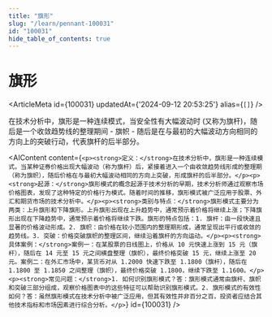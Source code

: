 ```yaml
---
title: "旗形"
slug: "/learn/pennant-100031"
id: "100031"
hide_table_of_contents: true
---
```



# 旗形

<ArticleMeta id={100031} updatedAt={'2024-09-12 20:53:25'} alias={`[]`} />
<div className='border-solid border-b border-t-0 my-4 border-[var(--ifm-color-gray-300)]' />

在技术分析中，旗形是一种连续模式，当安全性有大幅波动时 (又称为旗杆)，随后是一个收敛趋势线的整理期间 - 旗帜 - 随后是在与最初的大幅波动方向相同的方向上的突破行动，代表旗杆的后半部分。

<AIContent content={`<p><strong>定义：</strong>在技术分析中，旗形是一种连续模式。当某种证券价格出现大幅波动（称为旗杆）后，紧接着进入一个由收敛趋势线形成的整理期（称为旗帜），随后价格在与最初大幅波动相同的方向上突破，形成旗杆的后半部分。</p><p><strong>起源：</strong>旗形模式的概念起源于技术分析的早期，技术分析师通过观察市场价格图表，发现了这种特定的价格行为模式。随着时间的推移，旗形模式被广泛应用于股票、外汇和期货市场的技术分析中。</p><p><strong>类别与特点：</strong>旗形模式主要分为两类：上升旗形和下降旗形。上升旗形出现在上升趋势中，通常预示着价格将继续上涨；下降旗形出现在下降趋势中，通常预示着价格将继续下跌。旗形的特点包括：1. 旗杆：由一段快速且显著的价格波动形成。2. 旗帜：由价格在较小范围内的整理期形成，通常呈现出平行或收敛的趋势线。3. 突破：价格突破旗帜的整理区间，继续沿着旗杆的方向运动。</p><p><strong>具体案例：</strong>案例一：在某股票的日线图上，价格从 10 元快速上涨到 15 元（旗杆），随后在 14 元至 15 元之间横盘整理（旗帜），最终价格突破 15 元，继续上涨至 20 元。案例二：在外汇市场中，某货币对从 1.2000 快速下跌至 1.1800（旗杆），随后在 1.1800 至 1.1850 之间整理（旗帜），最终价格突破 1.1800，继续下跌至 1.1600。</p><p><strong>常见问题：</strong>1. 如何识别旗形模式？答：旗形模式通常由旗杆、旗帜和突破三部分组成，观察价格图表中的这些特征可以帮助识别旗形模式。2. 旗形模式的有效性如何？答：虽然旗形模式在技术分析中被广泛应用，但其有效性并非百分之百，投资者应结合其他技术指标和市场因素进行综合分析。</p>`} id={100031} />
